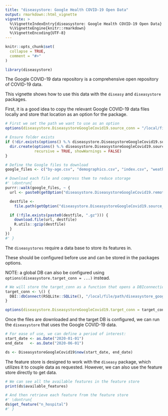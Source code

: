 ```yaml
---
title: "diseasystore: Google Health COVID-19 Open Data"
output: rmarkdown::html_vignette
vignette: >
  %\VignetteIndexEntry{diseasystore: Google Health COVID-19 Open Data}
  %\VignetteEngine{knitr::rmarkdown}
  %\VignetteEncoding{UTF-8}
---
```


```r
knitr::opts_chunk$set(
  collapse = TRUE,
  comment = "#>"
)
```

```r
library(diseasystore)
```

The Google COVID-19 data repository is a comprehensive open repository of COVID-19 data.

This vignette shows how to use this data with the `diseasy` and `diseasystore` packages.

First, it is a good idea to copy the relevant Google COVID-19 data files locally and store that location as an option for the package.
```r
# First we set the path we want to use as an option
options(diseasystore.DiseasystoreGoogleCovid19.source_conn = "/local/file/path")

# Ensure folder exists
if (!dir.exists(options() %.% diseasystore.DiseasystoreGoogleCovid19.source_conn)) {
  dir.create(options() %.% diseasystore.DiseasystoreGoogleCovid19.source_conn,
             recursive = TRUE, showWarnings = FALSE)
}

# Define the Google files to download
google_files <- c("by-age.csv", "demographics.csv", "index.csv", "weather.csv")

# Download each file and compress them to reduce storage
#' \dontrun{
purrr::walk(google_files, ~ {
  url <- paste0(getOption("diseasystore.DiseasystoreGoogleCovid19.remote_conn"), .)

  destfile <-
    file.path(getOption("diseasystore.DiseasystoreGoogleCovid19.source_conn"), .)

  if (!file.exists(paste0(destfile, ".gz"))) {
    download.file(url, destfile)
    R.utils::gzip(destfile)
  }
})
#' }
```

The `diseasystores` require a data base to store its features in.

These should be configured before use and can be stored in the packages options.

NOTE: a global DB can also be configured using `options(diseasystore.target_conn = ...)` instead.

```r

# We will store the target_conn as a function that opens a DBIconnection to the DB
target_conn <- \() {
  DBI::dbConnect(RSQLite::SQLite(), "/local/file/path/diseasystore_google_covid_19.sqlite")
}

options(diseasystore.DiseasystoreGoogleCovid19.target_conn = target_conn)
```


Once the files are downloaded and the target DB is configured, we can run the `diseasystore` that uses the Google COVID-19 data.

```r

# For ease of use, we can define a period of interest:
start_date <- as.Date("2020-01-01")
end_date   <- as.Date("2020-06-01")

ds <- DiseasystoreGoogleCovid19$new(start_date, end_date)
```

The feature store is designed to work with the `diseasy` package, which utilizes it to couple data as requested.
However, we can also use the feature store directly to get data.

```r

# We can see all the available features in the feature store
print(ds$available_features)

# And then retrieve each feature from the feature store
#' \dontrun{
ds$get_feature("n_hospital")
#' }
```
